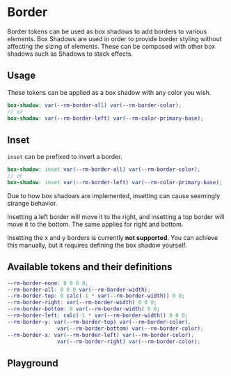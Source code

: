 
# Border

Border tokens can be used as box shadows to add borders to various elements. Box Shadows are used in order to provide border styling without affecting the sizing of elements.
These can be composed with other box shadows such as <LinkTo kind="utilities-shadow--default">Shadows</LinkTo> to stack effects.

## Usage

These tokens can be applied as a box shadow with any color you wish.

```scss
box-shadow: var(--rm-border-all) var(--rm-border-color);
// or
box-shadow: var(--rm-border-left) var(--rm-color-primary-base);
```

## Inset

`inset` can be prefixed to invert a border.

```scss
box-shadow: inset var(--rm-border-all) var(--rm-border-color);
// or
box-shadow: inset var(--rm-border-left) var(--rm-color-primary-base);
```

Due to how box shadows are implemented, insetting can cause seemingly strange behavior.

Insetting a left border will move it to the right, and insetting a top border will move it to the bottom. The same applies for right and bottom.

Insetting the x and y borders is currently **not supported**. You can achieve this manually, but it requires defining the box shadow yourself.

## Available tokens and their definitions

```scss
--rm-border-none: 0 0 0 0;
--rm-border-all: 0 0 0 var(--rm-border-width);
--rm-border-top: 0 calc(-1 * var(--rm-border-width)) 0 0;
--rm-border-right: var(--rm-border-width) 0 0 0;
--rm-border-bottom: 0 var(--rm-border-width) 0 0;
--rm-border-left: calc(-1 * var(--rm-border-width)) 0 0 0;
--rm-border-y: var(--rm-border-top) var(--rm-border-color),
                var(--rm-border-bottom) var(--rm-border-color);
--rm-border-x: var(--rm-border-left) var(--rm-border-color),
                var(--rm-border-right) var(--rm-border-color);
```

## Playground

<Primary/>
<ArgsTable story='^' />

